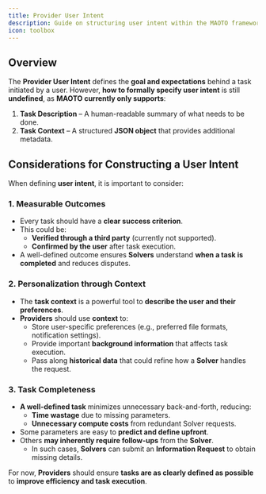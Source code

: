 ```yaml
---
title: Provider User Intent
description: Guide on structuring user intent within the MAOTO framework
icon: toolbox
---
```


## Overview  

The **Provider User Intent** defines the **goal and expectations** behind a task initiated by a user. However, **how to formally specify user intent** is still **undefined**, as **MAOTO currently only supports**:

1. **Task Description** – A human-readable summary of what needs to be done.  
2. **Task Context** – A structured **JSON object** that provides additional metadata.  

## Considerations for Constructing a User Intent  

When defining **user intent**, it is important to consider:  

### **1. Measurable Outcomes**  
- Every task should have a **clear success criterion**.  
- This could be:
  - **Verified through a third party** (currently not supported).  
  - **Confirmed by the user** after task execution.  
- A well-defined outcome ensures **Solvers** understand **when a task is completed** and reduces disputes.  

### **2. Personalization through Context**  
- The **task context** is a powerful tool to **describe the user and their preferences**.  
- **Providers** should use **context** to:
  - Store user-specific preferences (e.g., preferred file formats, notification settings).  
  - Provide important **background information** that affects task execution.  
  - Pass along **historical data** that could refine how a **Solver** handles the request.  

### **3. Task Completeness**  
- **A well-defined task** minimizes unnecessary back-and-forth, reducing:  
  - **Time wastage** due to missing parameters.  
  - **Unnecessary compute costs** from redundant Solver requests.  
- Some parameters are easy to **predict and define upfront**.  
- Others **may inherently require follow-ups** from the **Solver**.  
  - In such cases, **Solvers** can submit an **Information Request** to obtain missing details.  
  
For now, **Providers** should ensure **tasks are as clearly defined as possible** to **improve efficiency and task execution**.  
